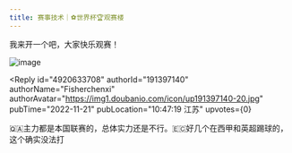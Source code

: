 ```yaml
---
title: 赛事技术｜⚽世界杯🏆观赛楼
---
```



<Forum groupName="非专业乒乓球迷交..." groupUrl="https://www.douban.com/group/729066/" archivedAt="2025-05-16T14:53:00.571Z">
  <Post
    id="278898747"
    title="赛事技术｜⚽世界杯🏆观赛楼"
    url="https://www.douban.com/group/topic/278898747/?_spm_id=MjE4MjYwNzY2"
    pubTime="2022-12-19"
    highlightUserId="191397140"
  >
我来开一个吧，大家快乐观赛！

![image](https://img2.doubanio.com/view/group_topic/l/public/p583079971.webp)

<Reply
  id="4920633708"
  authorId="191397140"
  authorName="Fisherchenxi"
  authorAvatar="https://img1.doubanio.com/icon/up191397140-20.jpg"
  pubTime="2022-11-21"
  pubLocation="10:47:19 江苏"
  upvotes={0}
>
🇶🇦主力都是本国联赛的，总体实力还是不行。🇪🇨好几个在西甲和英超踢球的，这个确实没法打
</Reply>
  </Post>
</Forum>

